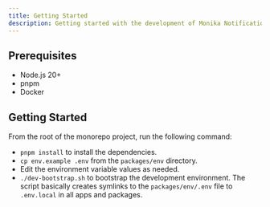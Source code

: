 ```yaml
---
title: Getting Started
description: Getting started with the development of Monika Notification Service
---
```


## Prerequisites

- Node.js 20+
- pnpm
- Docker

## Getting Started

From the root of the monorepo project, run the following command:

- `pnpm install` to install the dependencies.
- `cp env.example .env` from the `packages/env` directory.
- Edit the environment variable values as needed.
- `./dev-bootstrap.sh` to bootstrap the development environment. The script basically creates symlinks to the `packages/env/.env` file to `.env.local` in all apps and packages.
